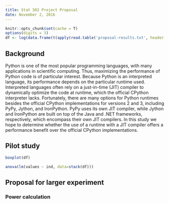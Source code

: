 ```yaml
---
title: Stat 502 Project Proposal
date: November 2, 2016
---
```


```r
knitr::opts_chunk$set(cache = T)
options(digits = 3)
df <- log(data.frame(t(apply(read.table('proposal-results.txt', header = T), 1, function(x) x / x[1]))))
```

## Background

Python is one of the most popular programming languages, with many applications in scientific computing.
Thus, maximizing the performance of Python code is of particular interest.
Because Python is an interpreted language, its performance depends on the particular runtime used.
Interpreted languages often rely on a just-in-time (JIT) compiler to dynamically optimize the code at runtime, which the official CPython interpreter lacks.
Fortunately, there are many options for Python runtimes besides the official CPython implementations for versions 2 and 3, including PyPy, Jython, and IronPython.
PyPy uses its own JIT compiler, while Jython and IronPython are built on top of the Java and .NET frameworks, respectively, which encompass their own JIT compilers.
In this study we hope to determine whether the use of a runtime with a JIT compiler offers a performance benefit over the official CPython implementations.

## Pilot study



```r
boxplot(df)
```

```r
anova(lm(values ~ ind, data=stack(df)))
```

## Proposal for larger experiment



### Power calculation

